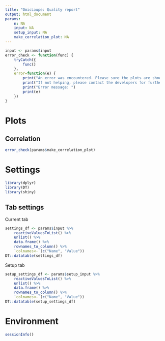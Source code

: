 ```yaml
---
title: "OmicLoupe: Quality report"
output: html_document
params:
    n: NA
    input: NA
    setup_input: NA
    make_correlation_plot: NA
---
```


```r
input <- params$input
error_check <- function(func) {
    tryCatch({
        func()
    },
    error=function(e) {
        print("An error was encountered. Please sure the plots are showing up correctly in OmicLoupe before export.")
        print("If not helping, please contact the developers for further support")
        print("Error message: ")
        print(e)
    })
}
```

# Plots

## Correlation

```r
error_check(params$make_correlation_plot)
```

# Settings 

```r
library(dplyr)
library(DT)
library(shiny)
```

## Tab settings

Current tab

```r
settings_df <- params$input %>% 
    reactiveValuesToList() %>%
    unlist() %>%
    data.frame() %>%
    rownames_to_column() %>%
    `colnames<-`(c("Name", "Value"))
DT::datatable(settings_df)
```

Setup tab

```r
setup_settings_df <- params$setup_input %>%
    reactiveValuesToList() %>%
    unlist() %>%
    data.frame() %>%
    rownames_to_column() %>%
    `colnames<-`(c("Name", "Value"))
DT::datatable(setup_settings_df)
```

# Environment

```r
sessionInfo()
```
